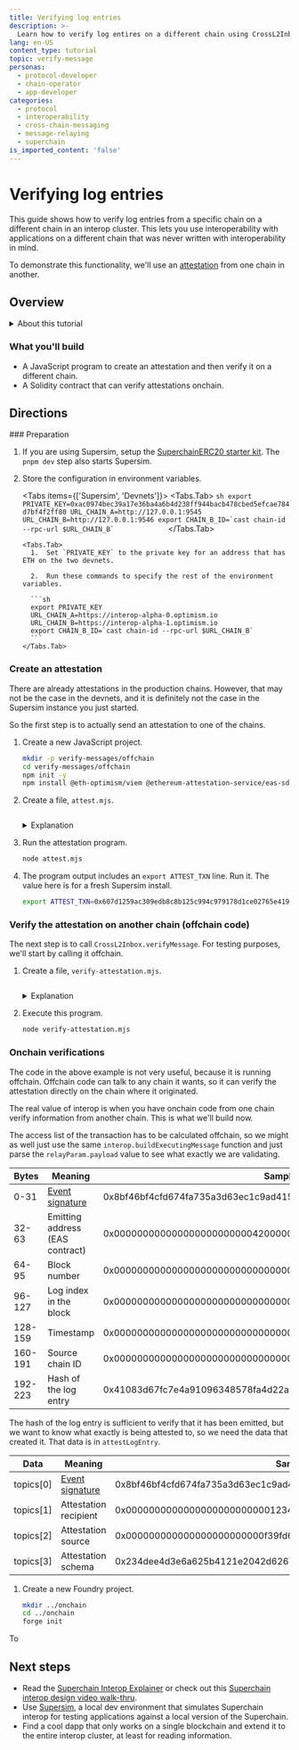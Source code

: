 ```yaml
---
title: Verifying log entries
description: >-
  Learn how to verify log entires on a different chain using CrossL2Inbox.
lang: en-US
content_type: tutorial
topic: verify-message
personas:
  - protocol-developer
  - chain-operator
  - app-developer
categories:
  - protocol
  - interoperability
  - cross-chain-messaging
  - message-relaying
  - superchain
is_imported_content: 'false'
---
```



# Verifying log entries

This guide shows how to verify log entries from a specific chain on a different chain in an interop cluster.
This lets you use interoperability with applications on a different chain that was never written with interoperability in mind.

To demonstrate this functionality, we'll use an [attestation](https://attest.org/) from one chain in another.

## Overview

<details>
  <summary>About this tutorial</summary>

  **What you'll learn**

  *   How to verify log messages from one blockchain on another.
  *   How to use the EAS SDK to attest for facts and add schemas from offchain code.

  **Technical knowledge**

  *   Intermediate JavaScript knowledge
  *   Understanding of smart contract development
  *   Familiarity with blockchain concepts

  **Development environment**

  *   Unix-like operating system (Linux, macOS, or WSL for Windows)
  *   Node.js version 16 or higher
  *   Git for version control

  **Required tools**

  The tutorial uses these primary tools:

  *   Node: For running TypeScript code from the command line
  *   Viem: For blockchain interaction
  *   Foundry: For smart contract development
</details>

### What you'll build

*   A JavaScript program to create an attestation and then verify it on a different chain.
*   A Solidity contract that can verify attestations onchain.

## Directions

<Steps>
  ### Preparation

  1.  If you are using Supersim, setup the [SuperchainERC20 starter kit](/app-developers/starter-kit#setup).
      The `pnpm dev` step also starts Supersim.

  2.  Store the configuration in environment variables.

        <Tabs items={['Supersim', 'Devnets']}>
          <Tabs.Tab>
            ```sh
            export PRIVATE_KEY=0xac0974bec39a17e36ba4a6b4d238ff944bacb478cbed5efcae784d7bf4f2ff80
            URL_CHAIN_A=http://127.0.0.1:9545
            URL_CHAIN_B=http://127.0.0.1:9546
            export CHAIN_B_ID=`cast chain-id --rpc-url $URL_CHAIN_B`            
            ```
          </Tabs.Tab>

          <Tabs.Tab>
            1.  Set `PRIVATE_KEY` to the private key for an address that has ETH on the two devnets.

            2.  Run these commands to specify the rest of the environment variables.

            ```sh
            export PRIVATE_KEY
            URL_CHAIN_A=https://interop-alpha-0.optimism.io
            URL_CHAIN_B=https://interop-alpha-1.optimism.io
            export CHAIN_B_ID=`cast chain-id --rpc-url $URL_CHAIN_B`            
            ```
          </Tabs.Tab>
        </Tabs>

  ### Create an attestation

  There are already attestations in the production chains.
  However, that may not be the case in the devnets, and it is definitely not the case in the Supersim instance you just started.

  So the first step is to actually send an attestation to one of the chains.

  1.  Create a new JavaScript project.

      ```sh
      mkdir -p verify-messages/offchain
      cd verify-messages/offchain
      npm init -y
      npm install @eth-optimism/viem @ethereum-attestation-service/eas-sdk ethers viem
      ```

  2.  Create a file, `attest.mjs`.

      ```js file=<rootDir>/public/tutorials/attest.mjs hash=41df7a53bd4803473a57d464e614691c 
      ```

        <details>
          <summary>Explanation</summary>

          ```js file=<rootDir>/public/tutorials/attest.mjs#L23-L42 hash=afc5bb44d71c09c6853bf6bd0b7c9661 
          ```

          The [EAS SDK](https://docs.attest.org/docs/developer-tools/eas-sdk) we use for attestations uses [Ethers](https://docs.ethers.org/v6/) rather than [Viem](https://viem.sh/).
          This function lets us use [a Viem wallet](https://viem.sh/docs/clients/wallet) as [an Ethers signer](https://docs.ethers.org/v6/api/providers/#Signer).

          ```js file=<rootDir>/public/tutorials/attest.mjs#L65-L76 hash=b2979dabbf38960d5a8ad78a89b8b366
          ```

          Register the [EAS Schema](https://docs.attest.org/docs/tutorials/create-a-schema) if necessary.
          This schema ties Ethereum addresses to names.

          ```js file=<rootDir>/public/tutorials/attest.mjs#L78-L91 hash=0cc7174d12f3c31109aaa9e6d5b38cb6
          ```

          [Attest](https://docs.attest.org/docs/tutorials/make-an-attestation) that the name for Ethereum address `0x0123456789012345678901234567890123456789` is `Bill Hamm`.

          ```js file=<rootDir>/public/tutorials/attest.mjs#L93-L95 hash=0897bec3f88600ffc2c52db3dd4d124e
          ```

          This is the recommended way to execute the attestation transaction, which provides you with the attestation's UID.
          However, for our purpose we need the transaction receipt, which you do not get.
          We can either use this and search for the log entry or just use the EAS SDK to create the transaction and send it ourselves.
          Here we use the second solution.

          ```js file=<rootDir>/public/tutorials/attest.mjs#L97-L99 hash=fd5549e8b39af5b5652b889ca2a8cc05
          ```

          Here we send the attestation transaction created by the EAS SDK ourselves (using viem's [`sendRawTransaction`](https://viem.sh/docs/actions/wallet/sendRawTransaction)), so we'll have the transaction hash.
        </details>

  3.  Run the attestation program.

      ```sh
      node attest.mjs
      ```

  4.  The program output includes an `export ATTEST_TXN` line.
      Run it.
      The value here is for a fresh Supersim install.

      ```sh
      export ATTEST_TXN=0x607d1259ac309edb8c8b125c994c979178d1ce02765e419dcbdeb7f01244f270
      ```

  ### Verify the attestation on another chain (offchain code)

  The next step is to call `CrossL2Inbox.verifyMessage`.
  For testing purposes, we'll start by calling it offchain.

  1.  Create a file, `verify-attestation.mjs`.

      ```js file=<rootDir>/public/tutorials/verify-attestation.mjs hash=405d9493c3bf15f85aa9c24a936cf7a4 
      ```

      <details>
        <summary>Explanation</summary>

        ```js file=<rootDir>/public/tutorials/verify-attestation.mjs#L36-L45 hash=2e0e75ab322c05fb2eb8177978f47c55 
        ```

        To create the [executing message](/interop/message-passing#executing-message), we need several fields that appear in the log entry we are verifying. 
        This is how we obtain the relevant log entry.

        The first topic in a log entry emitted by Solidity is the event type. 
        [This event type](https://www.4byte.directory/event-signatures/?bytes_signature=0x8bf46bf4cfd674fa735a3d63ec1c9ad4153f033c290341f3a588b75685141b35) is emitted when an attestation is created.
        Of course, we only care about attestations created in the official attestations contract.

        ```js file=<rootDir>/public/tutorials/verify-attestation.mjs#L47 hash=2d9c5e52695aa90f1f0f9a5769f98814
        ```

        Part of testing a system is ensuring that it does not accept invalid input.
        You can uncomment this line to see that the verification fails with an incorrect log entry.

        ```js file=<rootDir>/public/tutorials/verify-attestation.mjs#L49-L51 hash=fbfb20fa0614cb9fb52ec678df6fffa9 
        ```

        [Build the executing message](https://github.com/ethereum-optimism/ecosystem/blob/main/packages/viem/docs/actions/interop/functions/buildExecutingMessage.md).

        ```js file=<rootDir>/public/tutorials/verify-attestation.mjs#L61-L74 hash=5c410cd233b0e4e68f33170de7da3b7f 
        ```

        Call [`CrossL2Inbox.validateMessage`](https://github.com/ethereum-optimism/optimism/blob/develop/packages/contracts-bedrock/src/L2/CrossL2Inbox.sol#L68-L82).
        For some invalid inputs this function reverts, which means that the log entry requested is not validated.

        ```js file=<rootDir>/public/tutorials/verify-attestation.mjs#L76-L84 hash=2476aec8e2b27708ce812797e9e5dfe7 
        ```

        Wait for the transaction receipt for the executing message. 
        Note the timeout, it is necessary because if the executing message is valid, but the log entry has not been seen yet the sequencer does not put the transaction with the message into a block.

        ```js file=<rootDir>/public/tutorials/verify-attestation.mjs#L86-L91 hash=e870ee89daa5f2a31b0adc6a97f670a9 
        ```

        Look for the log entry from `CrossL2Inbox`.
        To ensure this is the correct log entry, we look at the [message type](https://www.4byte.directory/event-signatures/?bytes_signature=0x5c37832d2e8d10e346e55ad62071a6a2f9fa5130614ef2ec6617555c6f467ba7) and check that the ID is the correct one.

      </details>

  2.  Execute this program.

      ```sh
      node verify-attestation.mjs
      ```

  ### Onchain verifications

  The code in the above example is not very useful, because it is running offchain.
  Offchain code can talk to any chain it wants, so it can verify the attestation directly on the chain where it originated.

  The real value of interop is when you have onchain code from one chain verify information from another chain.
  This is what we'll build now.

  The access list of the transaction has to be calculated offchain, so we might as well just use the same `interop.buildExecutingMessage` function and just parse the `relayParam.payload` value to see what exactly we are validating.

  | Bytes | Meaning | Sample value |
  | - | - | - |
  | 0-31 | [Event signature](https://www.4byte.directory/event-signatures/?bytes_signature=8bf46bf4cfd674fa735a3d63ec1c9ad4153f033c290341f3a588b75685141b35) | 0x8bf46bf4cfd674fa735a3d63ec1c9ad4153f033c290341f3a588b75685141b35 
  | 32-63 | Emitting address (EAS contract) | 0x0000000000000000000000004200000000000000000000000000000000000021 
  | 64-95 | Block number| 0x0000000000000000000000000000000000000000000000000000000000002294 
  | 96-127 | Log index in the block | 0x0000000000000000000000000000000000000000000000000000000000000000 
  | 128-159 | Timestamp | 0x00000000000000000000000000000000000000000000000000000000682752ee 
  | 160-191 | Source chain ID | 0x0000000000000000000000000000000000000000000000000000000000000385 
  | 192-223 | Hash of the log entry | 0x41083d67fc7e4a91096348578fa4d22a95ebdbd795fdda8665d42e960240830a 

  The hash of the log entry is sufficient to verify that it has been emitted, but we want to know what exactly is being attested to, so we need the data that created it.
  That data is in `attestLogEntry`.

  | Data | Meaning | Sample value |
  | - | - | - |
  | topics[0] | [Event signature](https://www.4byte.directory/event-signatures/?bytes_signature=8bf46bf4cfd674fa735a3d63ec1c9ad4153f033c290341f3a588b75685141b35) | 0x8bf46bf4cfd674fa735a3d63ec1c9ad4153f033c290341f3a588b75685141b35 
  | topics[1] | Attestation recipient | 0x0000000000000000000000000123456789012345678901234567890123456789
  | topics[2] | Attestation source | 0x000000000000000000000000f39fd6e51aad88f6f4ce6ab8827279cfffb92266
  | topics[3] | Attestation schema | 0x234dee4d3e6a625b4121e2042d6267058755e53a2ecc55555da51a1e6f06cc58 

  1.  Create a new Foundry project.

      ```sh
      mkdir ../onchain
      cd ../onchain
      forge init
      ```

  To 

</Steps>

## Next steps

*   Read the [Superchain Interop Explainer](/interop/explainer#faqs) or check out this [Superchain interop design video walk-thru](https://www.youtube.com/watch?v=FKc5RgjtGes).
*   Use [Supersim](/app-developers/tools/supersim), a local dev environment that simulates Superchain interop for testing applications against a local version of the Superchain.
*   Find a cool dapp that only works on a single blockchain and extend it to the entire interop cluster, at least for reading information.
